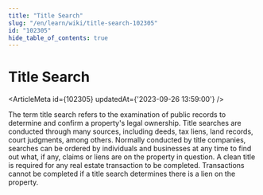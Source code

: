 ```yaml
---
title: "Title Search"
slug: "/en/learn/wiki/title-search-102305"
id: "102305"
hide_table_of_contents: true
---
```



# Title Search

<ArticleMeta id={102305} updatedAt={'2023-09-26 13:59:00'} />
<div className='border-solid border-b border-t-0 my-4 border-[var(--ifm-color-gray-300)]' />

The term title search refers to the examination of public records to determine and confirm a property's legal ownership. Title searches are conducted through many sources, including deeds, tax liens, land records, court judgments, among others. Normally conducted by title companies, searches can be ordered by individuals and businesses at any time to find out what, if any, claims or liens are on the property in question. A clean title is required for any real estate transaction to be completed. Transactions cannot be completed if a title search determines there is a lien on the property.
